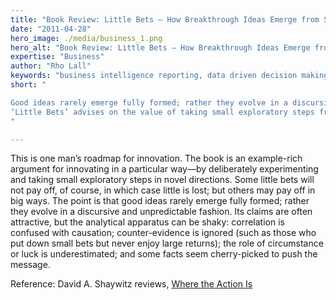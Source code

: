```yaml
---
title: "Book Review: Little Bets – How Breakthrough Ideas Emerge from Small Discoveries"
date: "2011-04-28"
hero_image: ./media/business_1.png
hero_alt: "Book Review: Little Bets – How Breakthrough Ideas Emerge from Small Discoveries"
expertise: "Business"
author: "Rho Lall"
keywords: "business intelligence reporting, data driven decision making, data driven marketing, data driven decisions, using data to make decisions"
short: "

Good ideas rarely emerge fully formed; rather they evolve in a discursive and unpredictable fashion. 
‘Little Bets’ advises on the value of taking small exploratory steps from which, as the book’s subtitle has it, breakthrough ideas emerge.
"

---
```


This is one man’s roadmap for innovation. 
The book is an example-rich argument for innovating in a particular way—by deliberately experimenting and taking small exploratory steps in novel directions. 
Some little bets will not pay off, of course, in which case little is lost; but others may pay off in big ways. 
The point is that good ideas rarely emerge fully formed; rather they evolve in a discursive and unpredictable fashion. 
Its claims are often attractive, but the analytical apparatus can be shaky: correlation is confused with causation; counter-evidence is ignored 
(such as those who put down small bets but never enjoy large returns); 
the role of circumstance or luck is underestimated; and some facts seem cherry-picked to push the message.

Reference: David A. Shaywitz reviews, [Where the Action Is](https://www.wsj.com/articles/SB10001424052748704570704576274962717655144)
